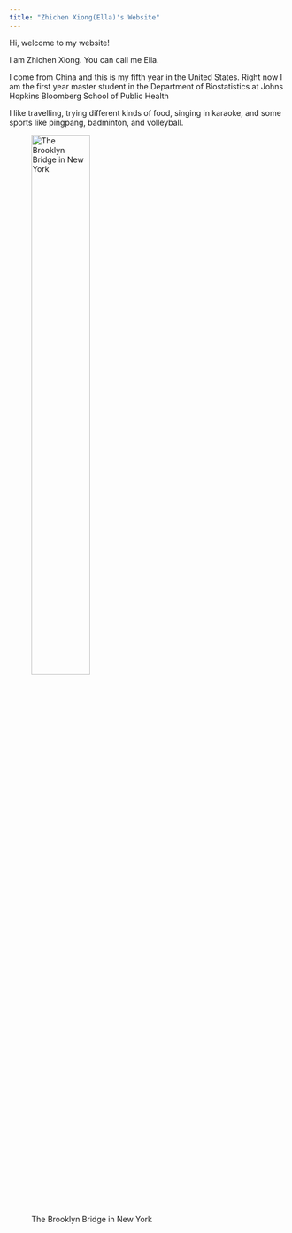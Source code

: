 ```yaml
---
title: "Zhichen Xiong(Ella)'s Website"
---
```


Hi, welcome to my website!

I am Zhichen Xiong. You can call me Ella.

I come from China and this is my fifth year in the United States. Right now I am the first year master student in the Department of Biostatistics at Johns Hopkins Bloomberg School of Public Health

I like travelling, trying different kinds of food, singing in karaoke, and some sports like pingpang, badminton, and volleyball.

![The Brooklyn Bridge in New York](images/IMG_0946.JPG){width=50%}